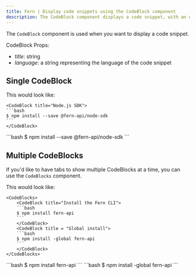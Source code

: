 ```yaml
---
title: Fern | Display code snippets using the CodeBlock component
description: The CodeBlock component displays a code snippet, with an optional title and language. Use the CodeBlocks component to show multiple snippets in a tabbed view. 
---
```



The `CodeBlock` component is used when you want to display a code snippet.

CodeBlock Props:

- *title*: string
- *language*: a string representing the language of the code snippet

## Single CodeBlock

This would look like:

````mdx
<CodeBlock title="Node.js SDK">
```bash
$ npm install --save @fern-api/node-sdk
```
</CodeBlock>
````

<CodeBlock title="Node.js SDK">
```bash
$ npm install --save @fern-api/node-sdk
```
</CodeBlock>

## Multiple CodeBlocks

If you'd like to have tabs to show multiple CodeBlocks at a time, you can use the `CodeBlocks` component.

This would look like:

````mdx
<CodeBlocks>
    <CodeBlock title="Install the Fern CLI">
    ```bash
    $ npm install fern-api
    ```
    </CodeBlock>
    <CodeBlock title = "Global install">
    ```bash
    $ npm install -global fern-api
    ```
    </CodeBlock>
</CodeBlocks>
````

<CodeBlocks>
    <CodeBlock title="Install the Fern CLI">
    ```bash
    $ npm install fern-api
    ```
    </CodeBlock>
    <CodeBlock title="Global install">
    ```bash
    $ npm install -global fern-api
    ```
    </CodeBlock>
</CodeBlocks>
